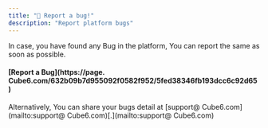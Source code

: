 ```yaml
---
title: "🐞 Report a bug!"
description: "Report platform bugs"
---
```


In case, you have found any Bug in the platform, You can report the same as soon as possible.

#### [**Report a Bug**](https://page. Cube6.com/632b09b7d955092f0582f952/5fed38346fb193dcc6c92d65)

Alternatively, You can share your bugs detail at [support@ Cube6.com](mailto:support@ Cube6.com)[.](mailto:support@ Cube6.com)
